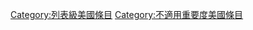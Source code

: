 {{Articles by Quality and Importance|project=美國}}
[[Category:列表級美國條目|Category:列表級美國條目]]
[[Category:不適用重要度美國條目|Category:不適用重要度美國條目]]